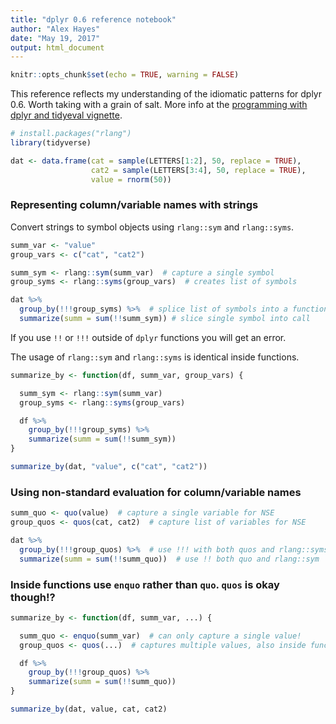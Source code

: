```yaml
---
title: "dplyr 0.6 reference notebook"
author: "Alex Hayes"
date: "May 19, 2017"
output: html_document
---
```


```r
knitr::opts_chunk$set(echo = TRUE, warning = FALSE)
```

This reference reflects my understanding of the idiomatic patterns for dplyr 0.6. Worth taking with a grain of salt. More info at the [programming with dplyr and tidyeval vignette][1].

```r
# install.packages("rlang")
library(tidyverse)

dat <- data.frame(cat = sample(LETTERS[1:2], 50, replace = TRUE),
                  cat2 = sample(LETTERS[3:4], 50, replace = TRUE),
                  value = rnorm(50))
```

### Representing column/variable names with strings

Convert strings to symbol objects using `rlang::sym` and `rlang::syms`. 

```r
summ_var <- "value"
group_vars <- c("cat", "cat2")

summ_sym <- rlang::sym(summ_var)  # capture a single symbol
group_syms <- rlang::syms(group_vars)  # creates list of symbols

dat %>%
  group_by(!!!group_syms) %>%  # splice list of symbols into a function call
  summarize(summ = sum(!!summ_sym)) # slice single symbol into call
```

If you use `!!` or `!!!` outside of `dplyr` functions you will get an error.

The usage of `rlang::sym` and `rlang::syms` is identical inside functions.

```r
summarize_by <- function(df, summ_var, group_vars) {

  summ_sym <- rlang::sym(summ_var)
  group_syms <- rlang::syms(group_vars)

  df %>%
    group_by(!!!group_syms) %>%
    summarize(summ = sum(!!summ_sym))
}

summarize_by(dat, "value", c("cat", "cat2"))
```

### Using non-standard evaluation for column/variable names

```r
summ_quo <- quo(value)  # capture a single variable for NSE
group_quos <- quos(cat, cat2)  # capture list of variables for NSE

dat %>%
  group_by(!!!group_quos) %>%  # use !!! with both quos and rlang::syms
  summarize(summ = sum(!!summ_quo))  # use !! both quo and rlang::sym
```

### Inside functions use `enquo` rather than `quo`. `quos` is okay though!?


```r
summarize_by <- function(df, summ_var, ...) {

  summ_quo <- enquo(summ_var)  # can only capture a single value!
  group_quos <- quos(...)  # captures multiple values, also inside functions!?

  df %>%
    group_by(!!!group_quos) %>%
    summarize(summ = sum(!!summ_quo))
}

summarize_by(dat, value, cat, cat2)
```

[1]: http://dplyr.tidyverse.org/articles/programming.html
